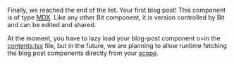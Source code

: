 Finally, we reached the end of the list. Your first blog post!
This component is of type [MDX](https://mdxjs.com/). Like any other Bit component, it is version controlled by Bit and can be edited and shared.

At the moment, you have to lazy load your blog-post component o=in the [contents.tsx](https://bit.dev/teambit/blog/starter/starter-blog/~code/contents.tsx) file, but in the future, we are planning to allow runtime fetching the blog post components directly from your [scope](https://bit.dev/teambit/blog).
